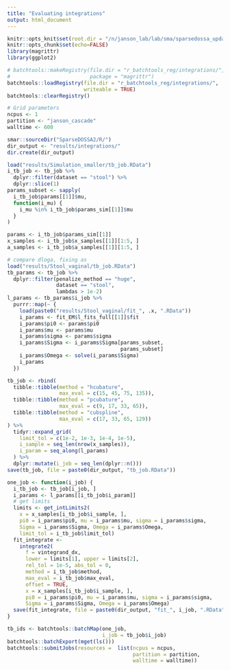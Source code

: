 ```yaml
---
title: "Evaluating integrations"
output: html_document
---
```


```r
knitr::opts_knit$set(root.dir = "/n/janson_lab/lab/sma/sparsedossa_update/")
knitr::opts_chunk$set(echo=FALSE)
library(magrittr)
library(ggplot2)
```

```r
# batchtools::makeRegistry(file.dir = "r_batchtools_reg/integrations/", 
#                          package = "magrittr")
batchtools::loadRegistry(file.dir = "r_batchtools_reg/integrations/", 
                         writeable = TRUE)
batchtools::clearRegistry()

# Grid parameters
ncpus <- 1
partition <- "janson_cascade"
walltime <- 600
```

```r
smar::sourceDir("SparseDOSSA2/R/")
dir_output <- "results/integrations/"
dir.create(dir_output)

load("results/Simulation_smaller/tb_job.RData")
i_tb_job <- tb_job %>% 
  dplyr::filter(dataset == "stool") %>% 
  dplyr::slice(1)
params_subset <- sapply(
  i_tb_job$params[[1]]$mu,
  function(i_mu) {
    i_mu %in% i_tb_job$params_sim[[1]]$mu
  }
)

params <- i_tb_job$params_sim[[1]]
x_samples <- i_tb_job$x_samples[[1]][1:5, ]
a_samples <- i_tb_job$a_samples[[1]][1:5, ]

# compare dloga, fixing as
load("results/Stool_vaginal/tb_job.RData")
tb_params <- tb_job %>% 
  dplyr::filter(penalize_method == "huge",
                dataset == "stool",
                lambdas > 1e-2)
l_params <- tb_params$i_job %>% 
  purrr::map(~ {
    load(paste0("results/Stool_vaginal/fit_", .x, ".RData"))
    i_params <- fit_EM$l_fits_full[[1]]$fit
    i_params$pi0 <- params$pi0
    i_params$mu <- params$mu
    i_params$sigma <- params$sigma
    i_params$Sigma <- i_params$Sigma[params_subset, 
                                     params_subset]
    i_params$Omega <- solve(i_params$Sigma)
    i_params
  })

tb_job <- rbind(
  tibble::tibble(method = "hcubature",
                 max_eval = c(15, 45, 75, 135)),
  tibble::tibble(method = "pcubature",
                 max_eval = c(9, 17, 33, 65)),
  tibble::tibble(method = "cubspline",
                 max_eval = c(17, 33, 65, 129))
) %>% 
  tidyr::expand_grid(
    limit_tol = c(1e-2, 1e-3, 1e-4, 1e-5),
    i_sample = seq_len(nrow(x_samples)),
    i_param = seq_along(l_params)
  ) %>% 
  dplyr::mutate(i_job = seq_len(dplyr::n()))
save(tb_job, file = paste0(dir_output, "tb_job.RData"))
```

```r
one_job <- function(i_job) {
  i_tb_job <- tb_job[i_job, ]
  i_params <- l_params[[i_tb_job$i_param]]
  # get limits
  limits <- get_intLimits2(
    x = x_samples[i_tb_job$i_sample, ],
    pi0 = i_params$pi0, mu = i_params$mu, sigma = i_params$sigma,
    Sigma = i_params$Sigma, Omega = i_params$Omega,
    limit_tol = i_tb_job$limit_tol)
  fit_integrate <- 
    integrate2(
      f = vintegrand_dx,
      lower = limits[1], upper = limits[2], 
      rel_tol = 1e-5, abs_tol = 0, 
      method = i_tb_job$method, 
      max_eval = i_tb_job$max_eval, 
      offset = TRUE,
      x = x_samples[i_tb_job$i_sample, ],
      pi0 = i_params$pi0, mu = i_params$mu, sigma = i_params$sigma,
      Sigma = i_params$Sigma, Omega = i_params$Omega)
  save(fit_integrate, file = paste0(dir_output, "fit_", i_job, ".RData"))
}
```

```r
tb_ids <- batchtools::batchMap(one_job, 
                               i_job = tb_job$i_job)
batchtools::batchExport(mget(ls()))
batchtools::submitJobs(resources =  list(ncpus = ncpus, 
                                         partition = partition,
                                         walltime = walltime))
```